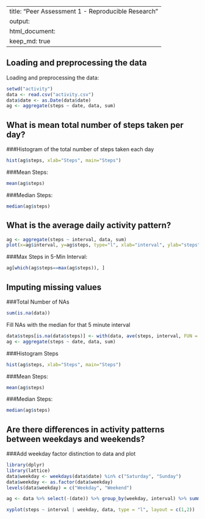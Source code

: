 
---
title: "Peer Assessment 1 - Reproducible Research"
output: 
  html_document:
    keep_md: true
---


## Loading and preprocessing the data
Loading and preprocessing the data:
```r
setwd("activity")
data <- read.csv("activity.csv")
data$date <- as.Date(data$date)
ag <- aggregate(steps ~ date, data, sum)
```

## What is mean total number of steps taken per day?

###Histogram of the total number of steps taken each day
```r
hist(ag$steps, xlab="Steps", main="Steps")
```
###Mean Steps:
```r
mean(ag$steps)
```
###Median Steps:
```r
median(ag$steps)
```

## What is the average daily activity pattern?
```r
ag <- aggregate(steps ~ interval, data, sum)
plot(x=ag$interval, y=ag$steps, type="l", xlab="interval", ylab="steps", main="Steps over Interval")
```
###Max Steps in 5-Min Interval:
```r
ag[which(ag$steps==max(ag$steps)), ]
```

## Imputing missing values
###Total Number of NAs
```r
sum(is.na(data))
```
Fill NAs with the median for that 5 minute interval
```r
data$steps[is.na(data$steps)] <- with(data, ave(steps, interval, FUN = function(x) median(x, na.rm=TRUE)))[is.na(data$steps)]
ag <- aggregate(steps ~ date, data, sum)
```

###Histogram Steps
```r
hist(ag$steps, xlab="Steps", main="Steps")
```
###Mean Steps:
```r
mean(ag$steps)
```
###Median Steps:
```r
median(ag$steps)
```

## Are there differences in activity patterns between weekdays and weekends?

###Add weekday factor distinction to data and plot
```r
library(dplyr)
library(lattice)
data$weekday <- weekdays(data$date) %in% c("Saturday", "Sunday")
data$weekday <- as.factor(data$weekday)
levels(data$weekday) = c("Weekday", "Weekend")

ag <- data %>% select(-(date)) %>% group_by(weekday, interval) %>% summarise_each(funs(mean))

xyplot(steps ~ interval | weekday, data, type = "l", layout = c(1,2))
```

